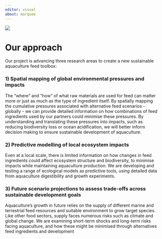 ```yaml
---
editor: visual
about: marquee
---
```


<div>

![](linkageprojectimage.png){fig-align="center"}

</div>

#                              Our approach

Our project is advancing three research areas to create a new sustainable aquaculture feed toolbox:

### 1) Spatial mapping of global environmental pressures and impacts

The "where" and "how" of what raw materials are used for feed can matter more or just as much as the type of ingredient itself. By spatially mapping the cumulative pressures associated with alternative feed scenarios - globally - we can provide detailed information on how combinations of feed ingredients used by our partners could minimise these pressures. By understanding and translating these pressures into impacts, such as reducing biodiversity loss or ocean acidification, we will better inform decision making to ensure sustainable development of aquaculture.

### 2) Predictive modelling of local ecosystem impacts

Even at a local scale, there is limited information on how changes in feed ingredients could affect ecosystem structure and biodiversity, to minimise impacts while maintaining aquaculture production. We are developing and testing a range of ecological models as predictive tools, using detailed data from aquaculture digestibility and growth experiments.

### 3) Future scenario projections to assess trade-offs across sustainable development goals

Aquaculture's growth in future relies on the supply of different marine and terrestrial feed resources and suitable environment to grow target species. Like other food sectors, supply faces numerous risks such as climate and global change. We are examining short-term shocks and long-term risks facing aquaculture, and how these might be minimised through alternatives feed ingredients and development
